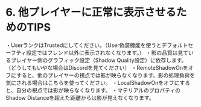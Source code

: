 # 6. 他プレイヤーに正常に表示させるためのTIPS

・UserランクはTrustedにしてください。（User偽装機能を使うとデフォルトセーフティ設定ではフレンド以外に表示されなくなります。）
・影の品質は見ているプレイヤー側のグラフィック設定（Shadow Quality設定）に依存します。
（どうしてもいやな場合はDiscordを見てください）
・RemoteShadowOnをオフにすると、他のプレイヤーの視点では影が映らなくなります。影の処理負荷を気にされる場合はこちらを使ってください。
・LocalShadowOnをオフにすると、自分の視点では影が映らなくなります。
・マテリアルのプロパティのShadow Distanceを超えた距離からは影が見えなくなります。